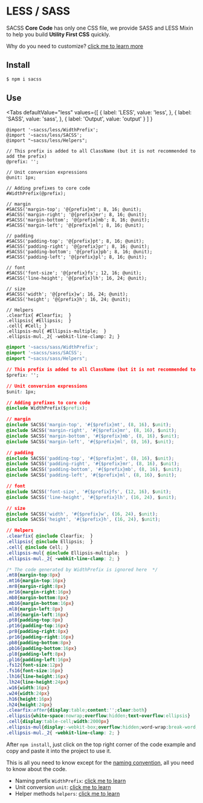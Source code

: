 # LESS / SASS

SACSS **Core Code** has only one CSS file, we provide SASS and LESS Mixin to help you build **Utility First CSS** quickly.

Why do you need to customize? [click me to learn more](./guides.custom)

## Install

```bash
$ npm i sacss
```

## Use


<Tabs
  defaultValue="less"
  values={[
    { label: 'LESS', value: 'less', },
    { label: 'SASS', value: 'sass', },
    { label: 'Output', value: 'output' }
  ]
  }
>

<TabItem value="less">

```less
@import '~sacss/less/WidthPrefix';
@import '~sacss/less/SACSS';
@import "~sacss/less/Helpers";

// This prefix is added to all ClassName (but it is not recommended to add the prefix)
@prefix: '';

// Unit conversion expressions
@unit: 1px;

// Adding prefixes to core code
#WidthPrefix(@prefix);

// margin
#SACSS('margin-top'; '@{prefix}mt'; 8, 16; @unit);
#SACSS('margin-right'; '@{prefix}mr'; 8, 16; @unit);
#SACSS('margin-bottom'; '@{prefix}mb'; 8, 16; @unit);
#SACSS('margin-left'; '@{prefix}ml'; 8, 16; @unit);

// padding
#SACSS('padding-top'; '@{prefix}pt'; 8, 16; @unit);
#SACSS('padding-right'; '@{prefix}pr'; 8, 16; @unit);
#SACSS('padding-bottom'; '@{prefix}pb'; 8, 16; @unit);
#SACSS('padding-left'; '@{prefix}pl'; 8, 16; @unit);

// font
#SACSS('font-size'; '@{prefix}fs'; 12, 16; @unit);
#SACSS('line-height'; '@{prefix}lh'; 16, 24; @unit);

// size
#SACSS('width'; '@{prefix}w'; 16, 24; @unit);
#SACSS('height'; '@{prefix}h'; 16, 24; @unit);

// Helpers
.clearfix{ #Clearfix;  }
.ellipsis{ #Ellipsis;  }
.cell{ #Cell; }
.ellipsis-mul{ #Ellipsis-multiple;  }
.ellipsis-mul._2{ -webkit-line-clamp: 2; }
```
</TabItem>
<TabItem value="sass">

```css
@import '~sacss/sass/WidthPrefix';
@import '~sacss/sass/SACSS';
@import "~sacss/sass/Helpers";

// This prefix is added to all ClassName (but it is not recommended to add the prefix)
$prefix: '';

// Unit conversion expressions
$unit: 1px;

// Adding prefixes to core code
@include WidthPrefix($prefix);

// margin
@include SACSS('margin-top', '#{$prefix}mt', (8, 16), $unit);
@include SACSS('margin-right', '#{$prefix}mr', (8, 16), $unit);
@include SACSS('margin-bottom', '#{$prefix}mb', (8, 16), $unit);
@include SACSS('margin-left', '#{$prefix}ml', (8, 16), $unit);

// padding
@include SACSS('padding-top', '#{$prefix}mt', (8, 16), $unit);
@include SACSS('padding-right', '#{$prefix}mr', (8, 16), $unit);
@include SACSS('padding-bottom', '#{$prefix}mb', (8, 16), $unit);
@include SACSS('padding-left', '#{$prefix}ml', (8, 16), $unit);

// font
@include SACSS('font-size', '#{$prefix}fs', (12, 16), $unit);
@include SACSS('line-height', '#{$prefix}lh', (16, 24), $unit);

// size
@include SACSS('width', '#{$prefix}w', (16, 24), $unit);
@include SACSS('height', '#{$prefix}h', (16, 24), $unit);

// Helpers
.clearfix{ @include Clearfix;  }
.ellipsis{ @include Ellipsis;  }
.cell{ @include Cell; }
.ellipsis-mul{ @include Ellipsis-multiple;  }
.ellipsis-mul._2{ -webkit-line-clamp: 2; }
```

</TabItem>
<TabItem value="output">

```css
/* The code generated by WidthPrefix is ignored here  */
.mt8{margin-top:8px}
.mt16{margin-top:16px}
.mr8{margin-right:8px}
.mr16{margin-right:16px}
.mb8{margin-bottom:8px}
.mb16{margin-bottom:16px}
.ml8{margin-left:8px}
.ml16{margin-left:16px}
.pt8{padding-top:8px}
.pt16{padding-top:16px}
.pr8{padding-right:8px}
.pr16{padding-right:16px}
.pb8{padding-bottom:8px}
.pb16{padding-bottom:16px}
.pl8{padding-left:8px}
.pl16{padding-left:16px}
.fs12{font-size:12px}
.fs16{font-size:16px}
.lh16{line-height:16px}
.lh24{line-height:24px}
.w16{width:16px}
.w24{width:24px}
.h16{height:16px}
.h24{height:24px}
.clearfix:after{display:table;content:'';clear:both}
.ellipsis{white-space:nowrap;overflow:hidden;text-overflow:ellipsis}
.cell{display:table-cell;width:2000px}
.ellipsis-mul{display:-webkit-box;overflow:hidden;word-wrap:break-word;-webkit-box-orient:vertical}
.ellipsis-mul._2{ -webkit-line-clamp: 2; }
```

</TabItem>
</Tabs>

After `npm install`, just click on the top right corner of the code example and copy and paste it into the project to use it.

This is all you need to know except for the [naming convention](./guides.name), all you need to know about the code.

- Naming prefix `WidthPrefix`: [click me to learn](./guides.custom)
- Unit conversion `unit`: [click me to learn](./guides.custom)
- Helper methods `helpers`: [click me to learn](./guides.helpers)
